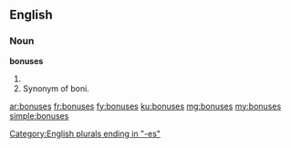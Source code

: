 ==English==

===Noun===
'''bonuses'''

# {{plural of|bonus}}
# Synonym of boni.

[[Category:English plurals ending in "-es"]]

[[ar:bonuses]]
[[fr:bonuses]]
[[fy:bonuses]]
[[ku:bonuses]]
[[mg:bonuses]]
[[my:bonuses]]
[[simple:bonuses]]